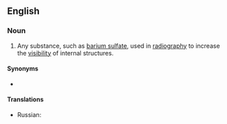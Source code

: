 ==English==

===Noun===
{{wikipedia}}
{{en-noun|s|contrast media}}

# {{lb|en|medicine}} Any substance, such as [[barium sulfate]], used in [[radiography]] to increase the [[visibility]] of internal structures.

====Synonyms====
* {{l|en|contrast agent}}

====Translations====
{{trans-top}}
* Russian: {{t+|ru|контра́стное вещество́}}
{{trans-mid}}
{{trans-bottom}}